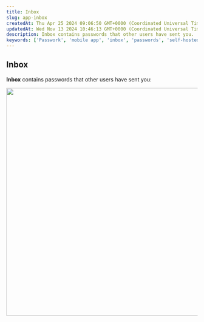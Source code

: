 ```yaml
---
title: Inbox
slug: app-inbox
createdAt: Thu Apr 25 2024 09:06:50 GMT+0000 (Coordinated Universal Time)
updatedAt: Wed Nov 13 2024 10:46:13 GMT+0000 (Coordinated Universal Time)
description: Inbox contains passwords that other users have sent you.
keywords: ['Passwork', 'mobile app', 'inbox', 'passwords', 'self-hosted']
---
```


## Inbox

**Inbox** contains passwords that other users have sent you:

<div style={{ textAlign: 'center' }}>
  <img
    src="/img/assets/QKZtfOnnubSbfN3D1EPqb-h0ePZf_2aov8KYpXUgjTC-20240916-114112.png"
    width="600"
    style={{ display: 'block', margin: '0 auto' }}
  />
</div>
